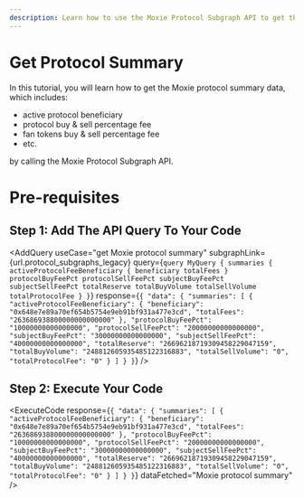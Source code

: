 ```yaml
---
description: Learn how to use the Moxie Protocol Subgraph API to get the Moxie protocol summary.
---
```



# Get Protocol Summary

In this tutorial, you will learn how to get the Moxie protocol summary data, which includes:

- active protocol beneficiary
- protocol buy & sell percentage fee
- fan tokens buy & sell percentage fee
- etc.

by calling the Moxie Protocol Subgraph API.

# Pre-requisites

<Prerequisites apiName="Moxie Protocol Subgraph" />

## Step 1: Add The API Query To Your Code

<AddQuery
  useCase="get Moxie protocol summary"
  subgraphLink={url.protocol_subgraphs_legacy}
  query={`query MyQuery {
  summaries {
    activeProtocolFeeBeneficiary {
      beneficiary
      totalFees
    }
    protocolBuyFeePct
    protocolSellFeePct
    subjectBuyFeePct
    subjectSellFeePct
    totalReserve
    totalBuyVolume
    totalSellVolume
    totalProtocolFee
  }
}`}
  response={`{
  "data": {
    "summaries": [
      {
        "activeProtocolFeeBeneficiary": {
          "beneficiary": "0x648e7e89a70ef654b5754e9eb91bf931a477e3cd",
          "totalFees": "263686938800000000000000"
        },
        "protocolBuyFeePct": "10000000000000000",
        "protocolSellFeePct": "20000000000000000",
        "subjectBuyFeePct": "30000000000000000",
        "subjectSellFeePct": "40000000000000000",
        "totalReserve": "26696218719309458229047159",
        "totalBuyVolume": "248812605935485122316883",
        "totalSellVolume": "0",
        "totalProtocolFee": "0"
      }
    ]
  }
}`}
/>

## Step 2: Execute Your Code

<ExecuteCode
  response={`{
  "data": {
    "summaries": [
      {
        "activeProtocolFeeBeneficiary": {
          "beneficiary": "0x648e7e89a70ef654b5754e9eb91bf931a477e3cd",
          "totalFees": "263686938800000000000000"
        },
        "protocolBuyFeePct": "10000000000000000",
        "protocolSellFeePct": "20000000000000000",
        "subjectBuyFeePct": "30000000000000000",
        "subjectSellFeePct": "40000000000000000",
        "totalReserve": "26696218719309458229047159",
        "totalBuyVolume": "248812605935485122316883",
        "totalSellVolume": "0",
        "totalProtocolFee": "0"
      }
    ]
  }
}`}
  dataFetched="Moxie protocol summary"
/>

<DeveloperSupport />
